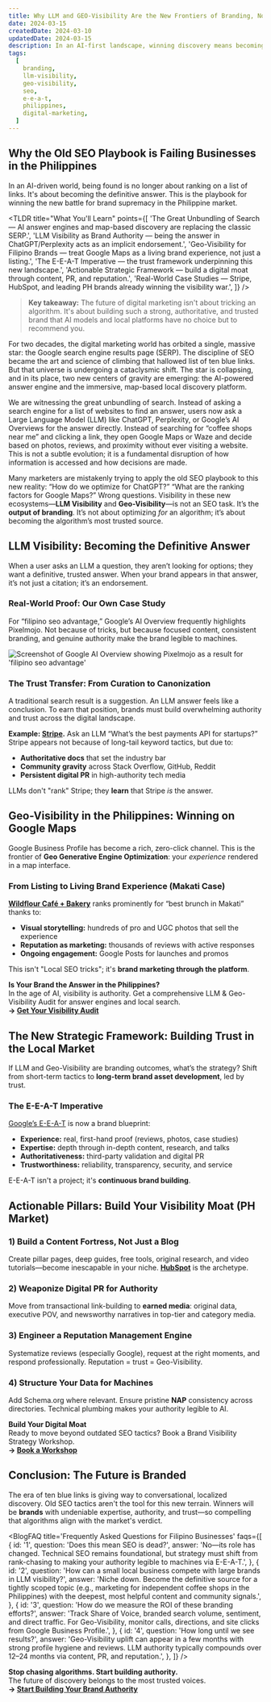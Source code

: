 ```yaml
---
title: Why LLM and GEO-Visibility Are the New Frontiers of Branding, Not Just SEO
date: 2024-03-15
createdDate: 2024-03-10
updatedDate: 2024-03-15
description: In an AI-first landscape, winning discovery means becoming the definitive answer for LLMs and the preferred choice in maps—not just ranking for keywords.
tags:
  [
    branding,
    llm-visibility,
    geo-visibility,
    seo,
    e-e-a-t,
    philippines,
    digital-marketing,
  ]
---
```


<BlogPostImage
  src='/placeholder.svg'
  alt='Why LLM and GEO-Visibility Are the New Frontiers of Branding, Not Just SEO'
  aspectRatio='3/2'
/>

## Why the Old SEO Playbook is Failing Businesses in the Philippines

In an AI-driven world, being found is no longer about ranking on a list of links. It's about becoming the definitive answer. This is the playbook for winning the new battle for brand supremacy in the Philippine market.

<TLDR
  title="What You'll Learn"
  points={[
    'The Great Unbundling of Search — AI answer engines and map-based discovery are replacing the classic SERP.',
    'LLM Visibility as Brand Authority — being the answer in ChatGPT/Perplexity acts as an implicit endorsement.',
    'Geo-Visibility for Filipino Brands — treat Google Maps as a living brand experience, not just a listing.',
    'The E-E-A-T Imperative — the trust framework underpinning this new landscape.',
    'Actionable Strategic Framework — build a digital moat through content, PR, and reputation.',
    'Real-World Case Studies — Stripe, HubSpot, and leading PH brands already winning the visibility war.',
  ]}
/>

> **Key takeaway:** The future of digital marketing isn't about tricking an algorithm. It's about building such a strong, authoritative, and trusted brand that AI models and local platforms have no choice but to recommend you.

For two decades, the digital marketing world has orbited a single, massive star: the Google search engine results page (SERP). The discipline of SEO became the art and science of climbing that hallowed list of ten blue links. But that universe is undergoing a cataclysmic shift. The star is collapsing, and in its place, two new centers of gravity are emerging: the AI-powered answer engine and the immersive, map-based local discovery platform.

We are witnessing the great unbundling of search. Instead of asking a search engine for a list of websites to find an answer, users now ask a Large Language Model (LLM) like ChatGPT, Perplexity, or Google’s AI Overviews for the answer directly. Instead of searching for “coffee shops near me” and clicking a link, they open Google Maps or Waze and decide based on photos, reviews, and proximity without ever visiting a website. This is not a subtle evolution; it is a fundamental disruption of how information is accessed and how decisions are made.

Many marketers are mistakenly trying to apply the old SEO playbook to this new reality: “How do we optimize for ChatGPT?” “What are the ranking factors for Google Maps?” Wrong questions. Visibility in these new ecosystems—**LLM Visibility** and **Geo-Visibility**—is not an SEO task. It’s the **output of branding**. It’s not about optimizing _for_ an algorithm; it’s about becoming the algorithm’s most trusted source.

## LLM Visibility: Becoming the Definitive Answer

When a user asks an LLM a question, they aren’t looking for options; they want a definitive, trusted answer. When your brand appears in that answer, it’s not just a citation; it’s an endorsement.

### Real-World Proof: Our Own Case Study

For “filipino seo advantage,” Google’s AI Overview frequently highlights Pixelmojo. Not because of tricks, but because focused content, consistent branding, and genuine authority make the brand legible to machines.

![Screenshot of Google AI Overview showing Pixelmojo as a result for 'filipino seo advantage'](https://cdn.prod.website-files.com/66eac95a8aac68f7db1bd0c7/687bca2da21b05ae8bbd1a3d_filipino-seo-advantage.webp)

### The Trust Transfer: From Curation to Canonization

A traditional search result is a suggestion. An LLM answer feels like a conclusion. To earn that position, brands must build overwhelming authority and trust across the digital landscape.

**Example: [Stripe](https://stripe.com/).** Ask an LLM “What’s the best payments API for startups?” Stripe appears not because of long-tail keyword tactics, but due to:

- **Authoritative docs** that set the industry bar
- **Community gravity** across Stack Overflow, GitHub, Reddit
- **Persistent digital PR** in high-authority tech media

LLMs don't "rank" Stripe; they **learn** that Stripe _is_ the answer.

## Geo-Visibility in the Philippines: Winning on Google Maps

Google Business Profile has become a rich, zero-click channel. This is the frontier of **Geo Generative Engine Optimization**: your _experience_ rendered in a map interface.

### From Listing to Living Brand Experience (Makati Case)

**[Wildflour Café + Bakery](https://wildflour.com.ph/)** ranks prominently for “best brunch in Makati” thanks to:

- **Visual storytelling:** hundreds of pro and UGC photos that sell the experience
- **Reputation as marketing:** thousands of reviews with active responses
- **Ongoing engagement:** Google Posts for launches and promos

This isn't "Local SEO tricks"; it's **brand marketing through the platform**.

**Is Your Brand the Answer in the Philippines?**  
In the age of AI, visibility is authority. Get a comprehensive LLM & Geo-Visibility Audit for answer engines and local search.  
**→ [Get Your Visibility Audit](https://www.pixelmojo.io/contact-us)**

## The New Strategic Framework: Building Trust in the Local Market

If LLM and Geo-Visibility are branding outcomes, what’s the strategy? Shift from short-term tactics to **long-term brand asset development**, led by trust.

### The E-E-A-T Imperative

[Google’s E-E-A-T](https://developers.google.com/search/docs/fundamentals/creating-helpful-content#e-e-a-t) is now a brand blueprint:

- **Experience:** real, first-hand proof (reviews, photos, case studies)
- **Expertise:** depth through in-depth content, research, and talks
- **Authoritativeness:** third-party validation and digital PR
- **Trustworthiness:** reliability, transparency, security, and service

E-E-A-T isn't a project; it's **continuous brand building**.

## Actionable Pillars: Build Your Visibility Moat (PH Market)

### 1) Build a Content Fortress, Not Just a Blog

Create pillar pages, deep guides, free tools, original research, and video tutorials—become inescapable in your niche. **[HubSpot](https://www.hubspot.com/)** is the archetype.

### 2) Weaponize Digital PR for Authority

Move from transactional link-building to **earned media**: original data, executive POV, and newsworthy narratives in top-tier and category media.

### 3) Engineer a Reputation Management Engine

Systematize reviews (especially Google), request at the right moments, and respond professionally. Reputation = trust = Geo-Visibility.

### 4) Structure Your Data for Machines

Add Schema.org where relevant. Ensure pristine **NAP** consistency across directories. Technical plumbing makes your authority legible to AI.

**Build Your Digital Moat**  
Ready to move beyond outdated SEO tactics? Book a Brand Visibility Strategy Workshop.  
**→ [Book a Workshop](https://www.pixelmojo.io/contact-us)**

## Conclusion: The Future is Branded

The era of ten blue links is giving way to conversational, localized discovery. Old SEO tactics aren't the tool for this new terrain. Winners will be **brands** with undeniable expertise, authority, and trust—so compelling that algorithms align with the market's verdict.

<BlogFAQ
  title='Frequently Asked Questions for Filipino Businesses'
  faqs={[
    {
      id: '1',
      question: 'Does this mean SEO is dead?',
      answer:
        'No—its role has changed. Technical SEO remains foundational, but strategy must shift from rank-chasing to making your authority legible to machines via E-E-A-T.',
    },
    {
      id: '2',
      question:
        'How can a small local business compete with large brands in LLM visibility?',
      answer:
        'Niche down. Become the definitive source for a tightly scoped topic (e.g., marketing for independent coffee shops in the Philippines) with the deepest, most helpful content and community signals.',
    },
    {
      id: '3',
      question: 'How do we measure the ROI of these branding efforts?',
      answer:
        'Track Share of Voice, branded search volume, sentiment, and direct traffic. For Geo-Visibility, monitor calls, directions, and site clicks from Google Business Profile.',
    },
    {
      id: '4',
      question: 'How long until we see results?',
      answer:
        'Geo-Visibility uplift can appear in a few months with strong profile hygiene and reviews. LLM authority typically compounds over 12–24 months via content, PR, and reputation.',
    },
  ]}
/>

**Stop chasing algorithms. Start building authority.**  
The future of discovery belongs to the most trusted voices.  
**→ [Start Building Your Brand Authority](https://www.pixelmojo.io/contact-us)**
